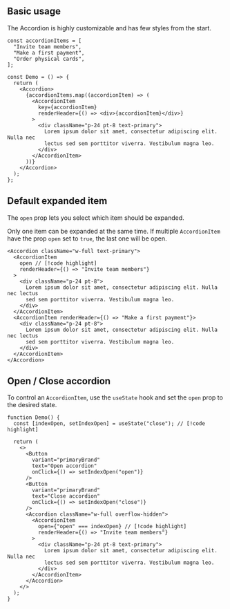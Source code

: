 
## Basic usage

The Accordion is highly customizable and has few styles from the start.

<Preview className="body-m">
  <DemoAccordion />
</Preview>

```tsx sandbox
const accordionItems = [
  "Invite team members",
  "Make a first payment",
  "Order physical cards",
];

const Demo = () => {
  return (
    <Accordion>
      {accordionItems.map((accordionItem) => (
        <AccordionItem
          key={accordionItem}
          renderHeader={() => <div>{accordionItem}</div>}
        >
          <div className="p-24 pt-8 text-primary">
            Lorem ipsum dolor sit amet, consectetur adipiscing elit. Nulla nec
            lectus sed sem porttitor viverra. Vestibulum magna leo.
          </div>
        </AccordionItem>
      ))}
    </Accordion>
  );
};
```

## Default expanded item

The `open` prop lets you select which item should be expanded.

Only one item can be expanded at the same time.
If multiple `AccordionItem` have the prop `open` set to `true`, the last one will be open.

<Preview className="body-m">
  <DemoOpen />
</Preview>

```tsx sandbox
<Accordion className="w-full text-primary">
  <AccordionItem
    open // [!code highlight]
    renderHeader={() => "Invite team members"}
  >
    <div className="p-24 pt-8">
      Lorem ipsum dolor sit amet, consectetur adipiscing elit. Nulla nec lectus
      sed sem porttitor viverra. Vestibulum magna leo.
    </div>
  </AccordionItem>
  <AccordionItem renderHeader={() => "Make a first payment"}>
    <div className="p-24 pt-8">
      Lorem ipsum dolor sit amet, consectetur adipiscing elit. Nulla nec lectus
      sed sem porttitor viverra. Vestibulum magna leo.
    </div>
  </AccordionItem>
</Accordion>
```

## Open / Close accordion

To control an `AccordionItem`, use the `useState` hook and set the `open` prop to the desired state.

<Preview className="body-m">
  <DemoControlledAccordion />
</Preview>

```tsx sandbox
function Demo() {
  const [indexOpen, setIndexOpen] = useState("close"); // [!code highlight]

  return (
    <>
      <Button
        variant="primaryBrand"
        text="Open accordion"
        onClick={() => setIndexOpen("open")}
      />
      <Button
        variant="primaryBrand"
        text="Close accordion"
        onClick={() => setIndexOpen("close")}
      />
      <Accordion className="w-full overflow-hidden">
        <AccordionItem
          open={"open" === indexOpen} // [!code highlight]
          renderHeader={() => "Invite team members"}
        >
          <div className="p-24 pt-8 text-primary">
            Lorem ipsum dolor sit amet, consectetur adipiscing elit. Nulla nec
            lectus sed sem porttitor viverra. Vestibulum magna leo.
          </div>
        </AccordionItem>
      </Accordion>
    </>
  );
}
```
